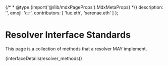
{/* * @type {import('@/lib/mdxPageProps').MdxMetaProps} */}
    description: '',
    emoji: '👉',
    contributors: [
        'luc.eth',
        'serenae.eth'
    ]
};

# Resolver Interface Standards

This page is a collection of methods that a resolver MAY implement.

{interfaceDetails(resolver_methods)}